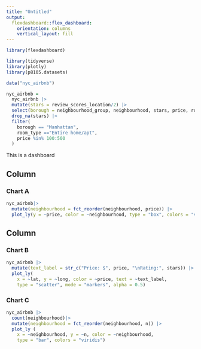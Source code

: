 ```yaml
---
title: "Untitled"
output: 
  flexdashboard::flex_dashboard:
    orientation: columns
    vertical_layout: fill
---
```


```r
library(flexdashboard)

library(tidyverse)
library(plotly)
library(p8105.datasets)

data("nyc_airbnb")

nyc_airbnb = 
  nyc_airbnb |>
  mutate(stars = review_scores_location/2) |>
  select(borough = neighbourhood_group, neighbourhood, stars, price, room_type, lat, long) |>
  drop_na(stars) |>
  filter(
    borough == "Manhattan",
    room_type =="Entire home/apt",
    price %in% 100:500
  )
```

This is a dashboard

Column {data-width=650}
-----------------------------------------------------------------------

### Chart A

```r
nyc_airbnb|>
  mutate(neighbourhood = fct_reorder(neighbourhood, price)) |>
  plot_ly(y = ~price, color = ~neighbourhood, type = "box", colors = "viridis")
```

Column {data-width=350}
-----------------------------------------------------------------------

### Chart B

```r
nyc_airbnb |>
  mutate(text_label = str_c("Price: $", price, "\nRating:", stars)) |>
  plot_ly(
    x = ~lat, y = ~long, color = ~price, text = ~text_label,
    type = "scatter", mode = "markers", alpha = 0.5)
```

### Chart C

```r
nyc_airbnb |>
  count(neighbourhood)|>
  mutate(neighbourhood = fct_reorder(neighbourhood, n)) |>
  plot_ly (
    x = ~neighbourhood, y = ~n, color = ~neighbourhood,
    type = "bar", colors = "viridis")
```

